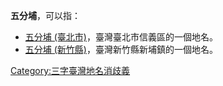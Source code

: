 '''五分埔'''，可以指：
*[[五分埔_(臺北市)|五分埔 (臺北市)]]，臺灣臺北市信義區的一個地名。
*[[五分埔_(新竹縣)|五分埔 (新竹縣)]]，臺灣新竹縣新埔鎮的一個地名。
{{disambig}}
[[Category:三字臺灣地名消歧義|Category:三字臺灣地名消歧義]]
